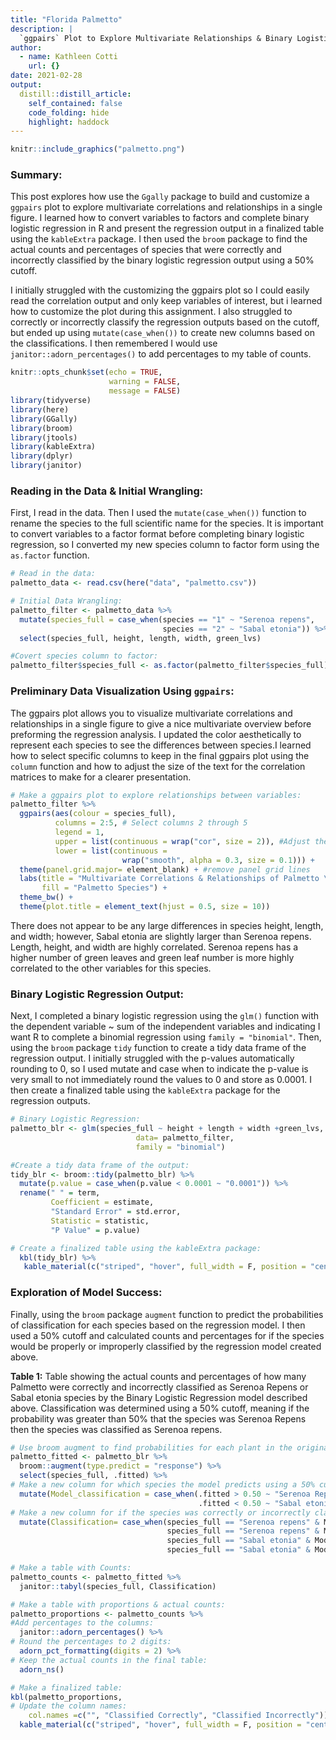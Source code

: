```yaml
---
title: "Florida Palmetto"
description: |
  `ggpairs` Plot to Explore Multivariate Relationships & Binary Logistic Regression Analysis 
author:
  - name: Kathleen Cotti
    url: {}
date: 2021-02-28
output:
  distill::distill_article:
    self_contained: false
    code_folding: hide
    highlight: haddock
---
```


```r
knitr::include_graphics("palmetto.png")
```

### Summary:
This post explores how use the `Ggally` package to build and customize a `ggpairs` plot to explore multivariate correlations and relationships in a single figure. I learned how to convert variables to factors and complete binary logistic regression in R and present the regression output in a finalized table using the `kableExtra` package. I then used the `broom` package to find the actual counts and percentages of species that were correctly and incorrectly classified by the binary logistic regression output using a 50% cutoff.

I initially struggled with the customizing the ggpairs plot so I could easily read the correlation output and only keep variables of interest, but i learned how to customize the plot during this assignment. I also struggled to correctly or incorrectly classify the regression outputs based on the cutoff, but ended up using `mutate(case_when())` to create new columns based on the classifications. I then remembered I would use `janitor::adorn_percentages()` to add percentages to my table of counts. 

```r
knitr::opts_chunk$set(echo = TRUE,
                      warning = FALSE,
                      message = FALSE)
library(tidyverse)
library(here)
library(GGally)
library(broom)
library(jtools)
library(kableExtra)
library(dplyr)
library(janitor)
```

### Reading in the Data & Initial Wrangling:
First, I read in the data. Then I used the `mutate(case_when())` function to rename the species to the full scientific name for the species. It is important to convert variables to a factor format before completing binary logistic regression, so I converted my new species column to factor form using the `as.factor` function.

```r
# Read in the data:
palmetto_data <- read.csv(here("data", "palmetto.csv"))

# Initial Data Wrangling:
palmetto_filter <- palmetto_data %>% 
  mutate(species_full = case_when(species == "1" ~ "Serenoa repens",
                                  species == "2" ~ "Sabal etonia")) %>%
  select(species_full, height, length, width, green_lvs)

#Covert species column to factor:
palmetto_filter$species_full <- as.factor(palmetto_filter$species_full)
```

### Preliminary Data Visualization Using `ggpairs`:
The ggpairs plot allows you to visualize multivariate correlations and relationships in a single figure to give a nice multivariate overview before preforming the regression analysis. I updated the color aesthetically to represent each species to see the differences between species.I learned how to select specific columns to keep in the final ggpairs plot using the `column` function and how to adjust the size of the text for the correlation matrices to make for a clearer presentation. 

```r
# Make a ggpairs plot to explore relationships between variables: 
palmetto_filter %>% 
  ggpairs(aes(colour = species_full),
          columns = 2:5, # Select columns 2 through 5
          legend = 1, 
          upper = list(continuous = wrap("cor", size = 2)), #Adjust the size of the upper rows
          lower = list(continuous = 
                         wrap("smooth", alpha = 0.3, size = 0.1))) +
  theme(panel.grid.major= element_blank) + #remove panel grid lines 
  labs(title = "Multivariate Correlations & Relationships of Palmetto \n Height, Canopy Width, Canopy Height, and Number of Green Leaves",
       fill = "Palmetto Species") +
  theme_bw() +
  theme(plot.title = element_text(hjust = 0.5, size = 10)) 
```

There does not appear to be any large differences in species height, length, and width; however, Sabal etonia are slightly larger than Serenoa repens. Length, height, and width are highly correlated. Serenoa repens has a higher number of green leaves and green leaf number is more highly correlated to the other variables for this species. 

### Binary Logistic Regression Output:
Next, I completed a binary logistic regression using the `glm()` function with the dependent variable ~ sum of the independent variables and indicating I want R to complete a binomial regression using `family = "binomial"`. Then, using the `broom` package `tidy` function to create a tidy data frame of the regression output. I initially struggled with the p-values automatically rounding to 0, so I used mutate and case when to indicate the p-value is very small to not immediately round the values to 0 and store as 0.0001. I then create a finalized table using the `kableExtra` package for the regression outputs. 

```r
# Binary Logistic Regression:
palmetto_blr <- glm(species_full ~ height + length + width +green_lvs,
                            data= palmetto_filter,
                            family = "binomial") 

#Create a tidy data frame of the output:
tidy_blr <- broom::tidy(palmetto_blr) %>%
  mutate(p.value = case_when(p.value < 0.0001 ~ "0.0001")) %>% 
  rename(" " = term,
         Coefficient = estimate,
         "Standard Error" = std.error,
         Statistic = statistic,
         "P Value" = p.value) 

# Create a finalized table using the kableExtra package: 
  kbl(tidy_blr) %>% 
   kable_material(c("striped", "hover", full_width = F, position = "center"))
```
### Exploration of Model Success: 
Finally, using the `broom` package `augment` function to predict the probabilities of classification for each species based on the regression model. I then used a 50% cutoff and calculated counts and percentages for if the species would be properly or improperly classified by the regression model created above. 

**Table 1:** Table showing the actual counts and percentages of how many Palmetto were correctly and incorrectly classified as Serenoa Repens or Sabal etonia species by the Binary Logistic Regression model described above. Classification was determined using a 50% cutoff, meaning if the probability was greater than 50% that the species was Serenoa Repens then the species was classified as Serenoa repens. 

```r
# Use broom augment to find probabilities for each plant in the original dataset: 
palmetto_fitted <- palmetto_blr %>% 
  broom::augment(type.predict = "response") %>% 
  select(species_full, .fitted) %>% 
# Make a new column for which species the model predicts using a 50% cutoff:
  mutate(Model_classification = case_when(.fitted > 0.50 ~ "Serenoa Repens",
                                          .fitted < 0.50 ~ "Sabal etonia")) %>% 
# Make a new column for if the species was correctly or incorrectly classified based on this 50% cutoff: 
  mutate(Classification= case_when(species_full == "Serenoa repens" & Model_classification == "Serenoa Repens" ~ "Correct",
                                   species_full == "Serenoa repens" & Model_classification == "Sabal etonia" ~ "Incorrect",
                                   species_full == "Sabal etonia" & Model_classification == "Sabal etonia" ~ "Correct",
                                   species_full == "Sabal etonia" & Model_classification == "Serenoa Repens" ~ "Incorrect"))

# Make a table with Counts: 
palmetto_counts <- palmetto_fitted %>% 
  janitor::tabyl(species_full, Classification) 

# Make a table with proportions & actual counts:
palmetto_proportions <- palmetto_counts %>% 
#Add percentages to the columns: 
  janitor::adorn_percentages() %>% 
# Round the percentages to 2 digits: 
  adorn_pct_formatting(digits = 2) %>% 
# Keep the actual counts in the final table: 
  adorn_ns()

# Make a finalized table:
kbl(palmetto_proportions,
# Update the column names:
    col.names =c("", "Classified Correctly", "Classified Incorrectly")) %>% 
  kable_material(c("striped", "hover", full_width = F, position = "center")) 
```